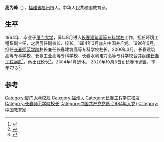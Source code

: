 '''高为峰'''（{{bd|1943年||2020年|10月3日|catIdx=Gao}}），[[福建省|福建省]][[福州市|福州市]]人，中华人民共和国教育家。

== 生平 ==
1964年，毕业于[[厦门大学|厦门大学]]，同年8月进入[[长春建筑高等专科学校|长春建筑高等专科学校]]工作，担任环境工程系副主任，之后历任副校长、校长。1984年3月加入中国共产党。1996年6月，担任[[长春师范学院|长春师范学院]]校长兼任长春建筑高等专科学校校长。2000年3月，长春建筑高等专科学校、长春工业高等专科学校、长春水利电力高等专科学校合并组建[[长春工程学院|长春工程学院]]<ref>{{Cite book|title=跨世纪中国教育|last=中华人民共和国教育部编|first=|publisher=北京：[[高等教育出版社|高等教育出版社]]|year=2002.10|isbn=7-04-011486-0|location=|pages=362}}</ref>，他出任校长<ref>{{Cite book|title=中国矿业概览 上|last=刘效良主编；王方汉，阳宁等副主编|first=|publisher=|year=2006.02|isbn=|location=|pages=411}}</ref>。2004年1月退休。
2020年10月3日在长春市逝世，享年77岁<ref>{{Cite web|title=长春工程学院原校长高为峰逝世，享年77岁|url=https://www.thepaper.cn/newsDetail_forward_9484281|accessdate=2020-10-30|work=澎湃新闻-The Paper}}</ref>。

==参考==
{{reflist}}

[[Category:厦门大学校友|Category:厦门大学校友]]
[[Category:福州人|Category:福州人]]
[[Category:长春工程学院校友|Category:长春工程学院校友]]
[[Category:长春师范学院校长|Category:长春师范学院校长]]
[[Category:中国共产党党员_(1984年入党)|Category:中国共产党党员 (1984年入党)]]
[[Category:中国教育家|Category:中国教育家]]